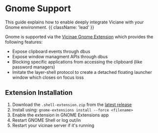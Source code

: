 # Gnome Support

This guide explains how to enable deeply integrate Viciane with your Gnome environment. {{ className: 'lead' }}

Gnome is supported via the <a href="https://github.com/dagimg-dot/vicinae-gnome-extension" target="_blank">Vicinae Gnome Extension</a> which provides the following features:

- Expose clipboard events through dbus
- Expose window managment APIs through dbus
- Blocking specific applications from accessing the clipboard (like password managers)
- Imitate the layer-shell protocol to create a detached floating launcher window which closes on focus loss

## Extension Installation

1. Download the `.shell-extension.zip` from the [latest release](https://github.com/dagimg-dot/vicinae-gnome-extension/releases/latest)
2. Install using: `gnome-extensions install --force <filename>`
3. Enable the extension in GNOME Extensions app
4. Restart GNOME Shell or log out/in
5. Restart your vicinae server if it's running
